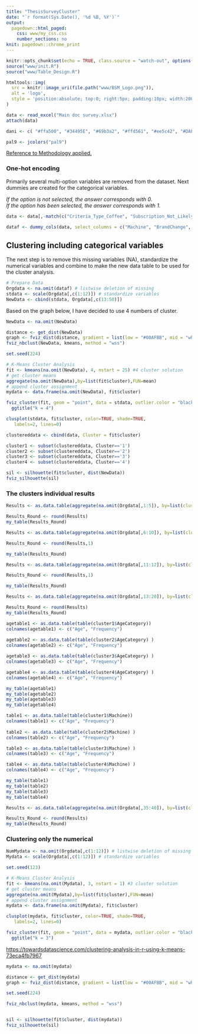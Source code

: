 ```yaml
---
title: "ThesisSurveyCluster"
date: "`r format(Sys.Date(), '%d %B, %Y')`"
output:
  pagedown::html_paged:
    css: www/my_css.css
    number_sections: no
knit: pagedown::chrome_print
---
```


```r
knitr::opts_chunk$set(echo = TRUE, class.source = "watch-out", options(scipen=999), out.width = "65%", warning = FALSE, comment = "") 
source("www/init.R")
source("www/Table_Design.R")
```

```r
htmltools::img(
  src = knitr::image_uri(file.path("www/BSM_Logo.png")), 
  alt = 'logo', 
  style = 'position:absolute; top:0; right:5px; padding:10px; width:200px'
)
```

```r
data <- read_excel("Main doc survey.xlsx")
attach(data)

dani <- c( "#ffa500", "#34495E", "#69b3a2", "#ffd561", "#ee5c42", "#DAF7A6", "#C8A2C8", "#5c3170", "#990000", "#C70039", "#34495E", "#909497")

pal9 <- jcolors("pal9")
```

[Reference to Methodology applied.](https://towardsdatascience.com/k-means-clustering-algorithm-applications-evaluation-methods-and-drawbacks-aa03e644b48a "Reference to Methodology applied."){.uri}

### One-hot encoding

Primarily several multi-option variables are removed from the dataset. Next dummies are created for the categorical variables.

*If the option is not selected, the answer corresponds with 0.\
If the option has been selected, the answer corresponds with 1.*

```r
data <- data[,-match(c("Criteria_Type_Coffee", "Subscription_Not_Likely", "Supermarket_Negative_ Reasons", "Supermarket_Positive_ Reasons", "Language", "Participant"),names(data))]

dataf <- dummy_cols(data, select_columns = c("Machine", "BrandChange", "PurchaseLocation", "Education", "AgeCategory", "Frequency_Specialty", "Home", "Occupation", "Gender"), remove_selected_columns = TRUE, ignore_na = TRUE)
```

## Clustering including categorical variables

The next step is to remove this missing variables (NA), standardize the numerical variables and combine to make the new data table to be used for the cluster analysis.

```r
# Prepare Data
Orgdata <- na.omit(dataf) # listwise deletion of missing
stdata <- scale(Orgdata[,c(1:12)]) # standardize variables
NewData <- cbind(stdata, Orgdata[,c(13:50)])
```

Based on the graph below, I have decided to use 4 numbers of cluster.

```r
NewData <- na.omit(NewData)

distance <- get_dist(NewData)
graph <- fviz_dist(distance, gradient = list(low = "#00AFBB", mid = "white", high = "#FC4E07"))
fviz_nbclust(NewData, kmeans, method = "wss")
```

```r
set.seed(224)

# K-Means Cluster Analysis
fit <- kmeans(na.omit(NewData), 4, nstart = 25) #4 cluster solution
# get cluster means
aggregate(na.omit(NewData),by=list(fit$cluster),FUN=mean)
# append cluster assignment
mydata <- data.frame(na.omit(NewData), fit$cluster)
```

```r
fviz_cluster(fit, geom = "point", data = stdata, outlier.color = "black", palette = dani) +
  ggtitle("k = 4")
```

```r
clusplot(stdata, fit$cluster, color=TRUE, shade=TRUE,
   labels=2, lines=0)
```

```r
clustereddata <- cbind(data, Cluster = fit$cluster)

cluster1 <- subset(clustereddata, Cluster=='1')
cluster2 <- subset(clustereddata, Cluster=='2')
cluster3 <- subset(clustereddata, Cluster=='3')
cluster4 <- subset(clustereddata, Cluster=='4')
```

```r
sil <- silhouette(fit$cluster, dist(NewData))
fviz_silhouette(sil)
```

\newpage

### The clusters individual results

```r
Results <- as.data.table(aggregate(na.omit(Orgdata[,1:5]), by=list(cluster=fit$cluster), mean), by = round)

Results_Round <- round(Results)
my_table(Results_Round)
```

```r
Results <- as.data.table(aggregate(na.omit(Orgdata[,6:10]), by=list(cluster=fit$cluster), mean), by = round)

Results_Round <- round(Results,1)

my_table(Results_Round)
```

```r
Results <- as.data.table(aggregate(na.omit(Orgdata[,11:12]), by=list(cluster=fit$cluster), mean), by = round)

Results_Round <- round(Results,1)

my_table(Results_Round)
```

```r
Results <- as.data.table(aggregate(na.omit(Orgdata[,13:20]), by=list(cluster=fit$cluster), mean), by = round)

Results_Round <- round(Results)
my_table(Results_Round)
```

```r
agetable1 <- as.data.table(table(cluster1$AgeCategory))
colnames(agetable1) <- c("Age", "Frequency")
  
agetable2 <- as.data.table(table(cluster2$AgeCategory) )
colnames(agetable2) <- c("Age", "Frequency")

agetable3 <- as.data.table(table(cluster3$AgeCategory) )
colnames(agetable3) <- c("Age", "Frequency")

agetable4 <- as.data.table(table(cluster4$AgeCategory) )
colnames(agetable4) <- c("Age", "Frequency")

my_table(agetable1)
my_table(agetable2)
my_table(agetable3)
my_table(agetable4)

```

```r
table1 <- as.data.table(table(cluster1$Machine))
colnames(table1) <- c("Age", "Frequency")
  
table2 <- as.data.table(table(cluster2$Machine) )
colnames(table2) <- c("Age", "Frequency")

table3 <- as.data.table(table(cluster3$Machine) )
colnames(table3) <- c("Age", "Frequency")

table4 <- as.data.table(table(cluster4$Machine) )
colnames(table4) <- c("Age", "Frequency")

my_table(table1)
my_table(table2)
my_table(table3)
my_table(table4)

```

```r
Results <- as.data.table(aggregate(na.omit(Orgdata[,35:40]), by=list(cluster=fit$cluster), mean), by = round)

Results_Round <- round(Results)
my_table(Results_Round)
```

#### 

### Clustering only the numerical

```r
NumMydata <- na.omit(Orgdata[,c(1:12)]) # listwise deletion of missing
Mydata <- scale(Orgdata[,c(1:12)]) # standardize variables
```

```r
set.seed(123)

# K-Means Cluster Analysis
fit <- kmeans(na.omit(Mydata), 3, nstart = 1) #3 cluster solution
# get cluster means
aggregate(na.omit(Mydata),by=list(fit$cluster),FUN=mean)
# append cluster assignment
mydata <- data.frame(na.omit(Mydata), fit$cluster)

clusplot(mydata, fit$cluster, color=TRUE, shade=TRUE,
   labels=2, lines=0)
```

```r
fviz_cluster(fit, geom = "point", data = mydata, outlier.color = "black", palette = dani) +
  ggtitle("k = 3")

```

<https://towardsdatascience.com/clustering-analysis-in-r-using-k-means-73eca4fb7967>

```r
mydata <- na.omit(mydata)

distance <- get_dist(mydata)
graph <- fviz_dist(distance, gradient = list(low = "#00AFBB", mid = "white", high = "#FC4E07"))

set.seed(224)

fviz_nbclust(mydata, kmeans, method = "wss")


sil <- silhouette(fit$cluster, dist(mydata))
fviz_silhouette(sil)
```

